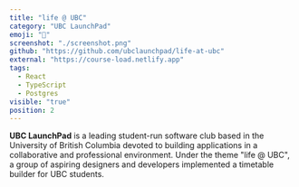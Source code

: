```yaml
---
title: "life @ UBC"
category: "UBC LaunchPad"
emoji: "🚀"
screenshot: "./screenshot.png"
github: "https://github.com/ubclaunchpad/life-at-ubc"
external: "https://course-load.netlify.app"
tags:
  - React
  - TypeScript
  - Postgres
visible: "true"
position: 2
---
```


<b>UBC LaunchPad</b> is a leading student-run software club based in the University of British Columbia devoted to building applications in a collaborative and professional environment.
Under the theme "life @ UBC", a group of aspiring designers and developers implemented a timetable builder for UBC students.
